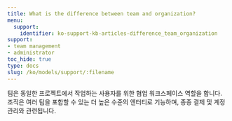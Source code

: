 ```yaml
---
title: What is the difference between team and organization?
menu:
  support:
    identifier: ko-support-kb-articles-difference_team_organization
support:
- team management
- administrator
toc_hide: true
type: docs
slug: /ko/models/support/:filename
---
```


팀은 동일한 프로젝트에서 작업하는 사용자를 위한 협업 워크스페이스 역할을 합니다. 조직은 여러 팀을 포함할 수 있는 더 높은 수준의 엔터티로 기능하며, 종종 결제 및 계정 관리와 관련됩니다.

